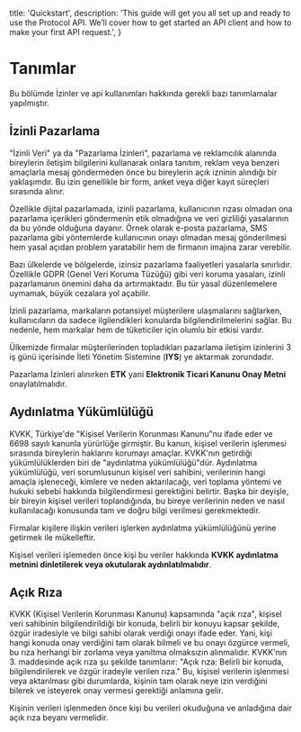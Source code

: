   title: 'Quickstart',
  description:
    'This guide will get you all set up and ready to use the Protocol API. We’ll cover how to get started an API client and how to make your first API request.',
}

# Tanımlar

Bu bölümde İzinler ve api kullanımları hakkında gerekli bazı tanımlamalar yapılmıştır.



## İzinli Pazarlama

"İzinli Veri" ya da "Pazarlama İzinleri", pazarlama ve reklamcılık alanında bireylerin iletişim bilgilerini kullanarak onlara tanıtım, reklam veya benzeri amaçlarla mesaj göndermeden önce bu bireylerin açık izninin alındığı bir yaklaşımdır. Bu izin genellikle bir form, anket veya diğer kayıt süreçleri sırasında alınır.

Özellikle dijital pazarlamada, izinli pazarlama, kullanıcının rızası olmadan ona pazarlama içerikleri göndermenin etik olmadığına ve veri gizliliği yasalarının da bu yönde olduğuna dayanır. Örnek olarak e-posta pazarlama, SMS pazarlama gibi yöntemlerde kullanıcının onayı olmadan mesaj gönderilmesi hem yasal açıdan problem yaratabilir hem de firmanın imajına zarar verebilir.

Bazı ülkelerde ve bölgelerde, izinsiz pazarlama faaliyetleri yasalarla sınırlıdır. Özellikle GDPR (Genel Veri Koruma Tüzüğü) gibi veri koruma yasaları, izinli pazarlamanın önemini daha da artırmaktadır. Bu tür yasal düzenlemelere uymamak, büyük cezalara yol açabilir.

İzinli pazarlama, markaların potansiyel müşterilere ulaşmalarını sağlarken, kullanıcıların da sadece ilgilendikleri konularda bilgilendirilmelerini sağlar. Bu nedenle, hem markalar hem de tüketiciler için olumlu bir etkisi vardır.

Ülkemizde firmalar müşterilerinden topladıkları pazarlama iletişim izinlerini 3 iş günü içerisinde İleti Yönetim Sistemine (<b>IYS</b>) ye aktarmak zorundadır.

<Note>
  Pazarlama İzinleri alınırken <b>ETK</b> yani <b>Elektronik Ticari Kanunu Onay Metni</b> onaylatılmalıdır.
</Note>





## Aydınlatma Yükümlülüğü

KVKK, Türkiye'de "Kişisel Verilerin Korunması Kanunu"nu ifade eder ve 6698 sayılı kanunla yürürlüğe girmiştir. Bu kanun, kişisel verilerin işlenmesi sırasında bireylerin haklarını korumayı amaçlar. KVKK'nın getirdiği yükümlülüklerden biri de "aydınlatma yükümlülüğü"dür.
Aydınlatma yükümlülüğü, veri sorumlusunun kişisel veri sahibini, verilerinin hangi amaçla işleneceği, kimlere ve neden aktarılacağı, veri toplama yöntemi ve hukuki sebebi hakkında bilgilendirmesi gerektiğini belirtir. Başka bir deyişle, bir bireyin kişisel verileri toplandığında, bu bireye verilerinin neden ve nasıl kullanılacağı konusunda tam ve doğru bilgi verilmesi gerekmektedir.

Firmalar kişilere ilişkin verileri işlerken aydınlatma yükümlülüğünü yerine getirmek ile mükelleftir.


<Note>
   Kişisel verileri işlemeden önce kişi bu veriler hakkında <b>KVKK aydınlatma metnini dinletilerek veya okutularak aydınlatılmalıdır</b>.
</Note>


## Açık Rıza

KVKK (Kişisel Verilerin Korunması Kanunu) kapsamında "açık rıza", kişisel veri sahibinin bilgilendirildiği bir konuda, belirli bir konuyu kapsar şekilde, özgür iradesiyle ve bilgi sahibi olarak verdiği onayı ifade eder. Yani, kişi hangi konuda onay verdiğini tam olarak bilmeli ve bu onayı özgürce vermeli, bu rıza herhangi bir zorlama veya yanıltma olmaksızın alınmalıdır.
KVKK'nın 3. maddesinde açık rıza şu şekilde tanımlanır:
"Açık rıza: Belirli bir konuda, bilgilendirilerek ve özgür iradeyle verilen rıza."
Bu, kişisel verilerin işlenmesi veya aktarılması gibi durumlarda, kişinin tam olarak neye izin verdiğini bilerek ve isteyerek onay vermesi gerektiği anlamına gelir.

<Note>
   Kişinin verileri işlenmeden önce kişi bu verileri okuduğuna ve anladığına dair açık rıza beyanı vermelidir.
</Note>





